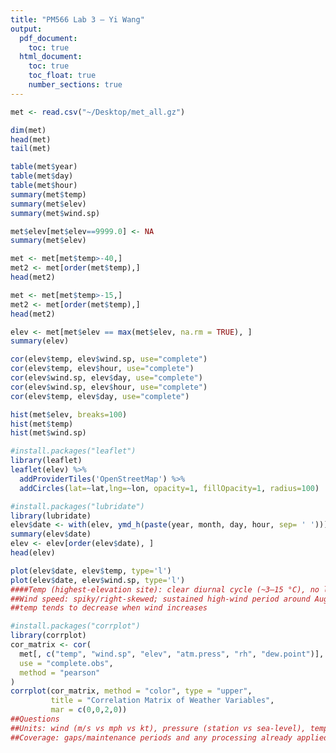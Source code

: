 ```yaml
---
title: "PM566 Lab 3 – Yi Wang"
output:
  pdf_document:
    toc: true
  html_document:
    toc: true
    toc_float: true
    number_sections: true
---
```


```r
met <- read.csv("~/Desktop/met_all.gz")
```


```r
dim(met)
head(met)
tail(met)
```


```r
table(met$year)
table(met$day)
table(met$hour)
summary(met$temp)
summary(met$elev)
summary(met$wind.sp)
```

```r
met$elev[met$elev==9999.0] <- NA
summary(met$elev)
```

```r
met <- met[met$temp>-40,]
met2 <- met[order(met$temp),]
head(met2)
```

```r
met <- met[met$temp>-15,]
met2 <- met[order(met$temp),]
head(met2)
```

```r
elev <- met[met$elev == max(met$elev, na.rm = TRUE), ]
summary(elev)
```


```r
cor(elev$temp, elev$wind.sp, use="complete")
cor(elev$temp, elev$hour, use="complete")
cor(elev$wind.sp, elev$day, use="complete")
cor(elev$wind.sp, elev$hour, use="complete")
cor(elev$temp, elev$day, use="complete")
```

```r
hist(met$elev, breaks=100)
hist(met$temp)
hist(met$wind.sp)
```


```r
#install.packages("leaflet")
library(leaflet)
leaflet(elev) %>%
  addProviderTiles('OpenStreetMap') %>% 
  addCircles(lat=~lat,lng=~lon, opacity=1, fillOpacity=1, radius=100)
```

```r
#install.packages("lubridate")
library(lubridate)
elev$date <- with(elev, ymd_h(paste(year, month, day, hour, sep= ' ')))
summary(elev$date)
elev <- elev[order(elev$date), ]   
head(elev)
```
```r
plot(elev$date, elev$temp, type='l')
plot(elev$date, elev$wind.sp, type='l')
####Temp (highest-elevation site): clear diurnal cycle (~3–15 °C), no long gaps.
##Wind speed: spiky/right-skewed; sustained high-wind period around Aug 24.
##temp tends to decrease when wind increases
```

```r
#install.packages("corrplot")
library(corrplot)
cor_matrix <- cor(
  met[, c("temp", "wind.sp", "elev", "atm.press", "rh", "dew.point")],
  use = "complete.obs",
  method = "pearson"
)
corrplot(cor_matrix, method = "color", type = "upper",
         title = "Correlation Matrix of Weather Variables",
         mar = c(0,0,2,0))  
##Questions
##Units: wind (m/s vs mph vs kt), pressure (station vs sea-level), temperature scale.
##Coverage: gaps/maintenance periods and any processing already applied.
```

